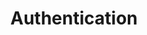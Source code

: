 ---
title: 'Authentication'
openapi: 'POST /token'
description: "Before accessing any endpoints, clients need to obtain an access token through the authentication process, using Username and Password The access token serves as a credential to authenticate the client’s requests to the API."
---